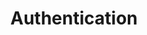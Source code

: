 ---
title: 'Authentication'
openapi: 'POST /token'
description: "Before accessing any endpoints, clients need to obtain an access token through the authentication process, using Username and Password The access token serves as a credential to authenticate the client’s requests to the API."
---